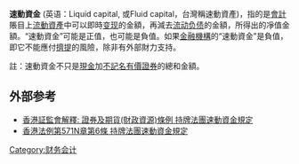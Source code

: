 '''速動資金''' (英语：Liquid capital, 或Fluid capital，台灣稱速動資產)，指的是[[會計|會計]]賬目上[[流動資產|流動資產]]中可以即時[[变现|变现]]的金額，再減去[[流动负债|流动负债]]的金額，所得出的凈值金額。“速動資金”可能是正值，也可能是負值。如果[[金融機構|金融機構]]的“速動資金”是負值，即它不能應付[[擠提|擠提]]的風險，除非有外部財力支持。

註：速動資金不只是[[現金|現金]]加[[不記名有價證券|不記名有價證券]]的總和金額。

==外部参考==
*[https://web.archive.org/web/20060114092711/http://www.sfc.hk/sfc/doc/TC/legislation/securities/others/sfo_training/introduction_200203.ppt 香港証監會解釋: 證券及期貨(財政資源)條例 持牌法團速動資金規定]
*[http://www.legislation.gov.hk/blis_ind.nsf/6033a8cc1f220686482564840019d2f2/f310b7e30a7d688148256ca00030b2c7?OpenDocument 香港法例第571N章第6條 持牌法團速動資金規定]


[[Category:财务会计|Category:财务会计]]